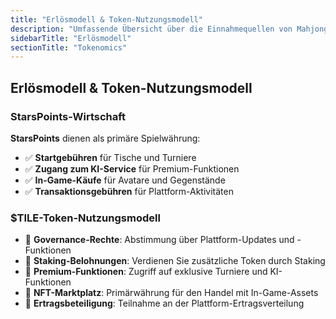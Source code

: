 ```yaml
---
title: "Erlösmodell & Token-Nutzungsmodell"
description: "Umfassende Übersicht über die Einnahmequellen von Mahjong Stars, die StarsPoints-Wirtschaft und das Nutzbarkeitsmodell des $TILE-Tokens"
sidebarTitle: "Erlösmodell"
sectionTitle: "Tokenomics"
---
```


## Erlösmodell & Token-Nutzungsmodell

### StarsPoints-Wirtschaft
**StarsPoints** dienen als primäre Spielwährung:
- ✅ **Startgebühren** für Tische und Turniere
- ✅ **Zugang zum KI-Service** für Premium-Funktionen
- ✅ **In-Game-Käufe** für Avatare und Gegenstände
- ✅ **Transaktionsgebühren** für Plattform-Aktivitäten

### $TILE-Token-Nutzungsmodell
- 🎯 **Governance-Rechte**: Abstimmung über Plattform-Updates und -Funktionen
- 🎯 **Staking-Belohnungen**: Verdienen Sie zusätzliche Token durch Staking
- 🎯 **Premium-Funktionen**: Zugriff auf exklusive Turniere und KI-Funktionen
- 🎯 **NFT-Marktplatz**: Primärwährung für den Handel mit In-Game-Assets
- 🎯 **Ertragsbeteiligung**: Teilnahme an der Plattform-Ertragsverteilung